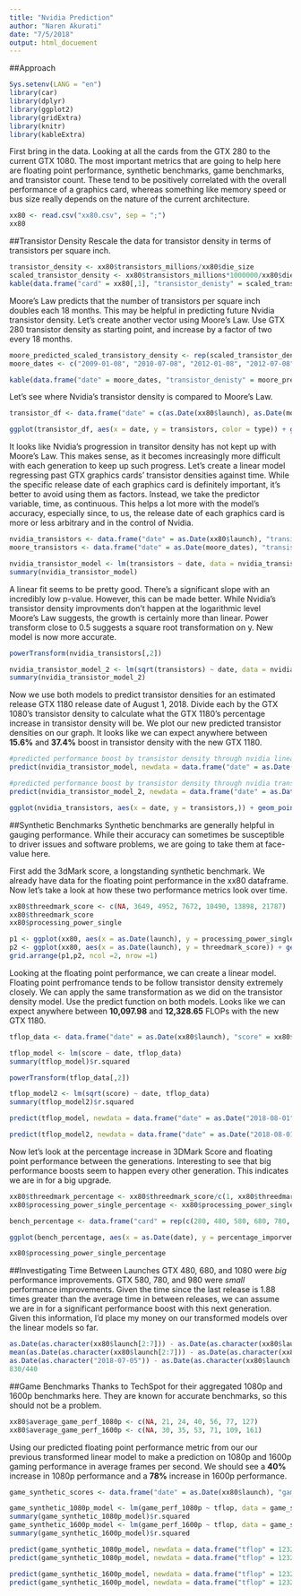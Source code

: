 ```yaml
---
title: "Nvidia Prediction"
author: "Naren Akurati"
date: "7/5/2018"
output: html_docuement
---
```


##Approach
```r
Sys.setenv(LANG = "en")
library(car)
library(dplyr)
library(ggplot2)
library(gridExtra)
library(knitr)
library(kableExtra)
```

First bring in the data. Looking at all the cards from the GTX 280 to the current GTX 1080. The most important metrics that are going to help here are floating point performance, synthetic benchmarks, game benchmarks, and transistor count. These tend to be positively correlated with the overall performance of a graphics card, whereas something like memory speed or bus size really depends on the nature of the current architecture.
```r
xx80 <- read.csv("xx80.csv", sep = ";")
xx80
```

##Transistor Density
Rescale the data for transistor density in terms of transistors per square inch.
```r
transistor_density <- xx80$transistors_millions/xx80$die_size
scaled_transistor_density <- xx80$transistors_millions*1000000/xx80$die_size*0.00155
kable(data.frame("card" = xx80[,1], "transistor_denisty" = scaled_transistor_density)) %>%  kable_styling(bootstrap_options = c("striped", "hover", "condensed", full_width = F, position = "center"))
```

Moore's Law predicts that the number of transistors per square inch doubles each 18 months. This may be helpful in predicting future Nvidia transistor density. Let's create another vector using Moore's Law. Use GTX 280 transistor density as starting point, and increase by a factor of two every 18 months.
```r
moore_predicted_scaled_transistory_density <- rep(scaled_transistor_density[1], 9)*c(1,2,4,8,16,32,64,128,256)
moore_dates <- c("2009-01-08", "2010-07-08", "2012-01-08", "2012-07-08", "2014-01-08", "2015-07-08", "2017-01-08", "2018-07-08", "2020-01-08")

kable(data.frame("date" = moore_dates, "transistor_denisty" = moore_predicted_scaled_transistory_density)) %>%  kable_styling(bootstrap_options = c("striped", "hover", "condensed", full_width = F, position = "center"))
```

Let's see where Nvidia's transistor density is compared to Moore's Law.
```r
transistor_df <- data.frame("date" = c(as.Date(xx80$launch), as.Date(moore_dates)), "transistors" = c(scaled_transistor_density, moore_predicted_scaled_transistory_density), "type" = c(rep("nvidia", 7), rep("moore", 9))) 

ggplot(transistor_df, aes(x = date, y = transistors, color = type)) + geom_point() + geom_smooth(se=FALSE) + scale_color_manual(values=c("royalblue1", "#76b900")) + xlim(as.Date("2009-01-08"), as.Date("2018-08-02")) + ylim(0, 500000) + labs(x = "time", y = "transistor density")
```

It looks like Nvidia's progression in transitor density has not kept up with Moore's Law. This makes sense, as it becomes increasingly more difficult with each generation to keep up such progress. Let's create a linear model regressing past GTX graphics cards' transistor densities against time. While the specific release date of each graphics card is definitely important, it's better to avoid using them as factors. Instead, we take the predictor variable, time, as continuous. This helps a lot more with the model's accuracy, especially since, to us, the release date of each graphics card is more or less arbitrary and in the control of Nvidia.
```r
nvidia_transistors <- data.frame("date" = as.Date(xx80$launch), "transistors" = scaled_transistor_density)
moore_transistors <- data.frame("date" = as.Date(moore_dates), "transistors" = moore_predicted_scaled_transistory_density)

nvidia_transistor_model <- lm(transistors ~ date, data = nvidia_transistors)
summary(nvidia_transistor_model)
```

A linear fit seems to be pretty good. There's a significant slope with an incredibly low p-value. However, this can be made better.  While Nvidia's transistor density improvments don't happen at the logarithmic level Moore's Law suggests, the growth is certainly more than linear. Power transform close to 0.5 suggests a square root transformation on y. New model is now more accurate.
```r
powerTransform(nvidia_transistors[,2])

nvidia_transistor_model_2 <- lm(sqrt(transistors) ~ date, data = nvidia_transistors)
summary(nvidia_transistor_model_2)
```

Now we use both models to predict transistor densities for an estimated release GTX 1180 release date of August 1, 2018. Divide each by the GTX 1080's transistor density to calculate what the GTX 1180's percentage increase in transistor density will be. We plot our new predicted transistor densities on our graph. It looks like we can expect anywhere between **15.6%** and **37.4%** boost in transistor density with the new GTX 1180.
```r
#predicted performance boost by transistor density through nvidia linear model
predict(nvidia_transistor_model, newdata = data.frame("date" = as.Date("2018-08-01")), type = "response")/nvidia_transistors[7,2] - 1

#predicted performance boost by transistor density through nvidia transformed model
predict(nvidia_transistor_model_2, newdata = data.frame("date" = as.Date("2018-08-01")), type = "response")^2/nvidia_transistors[7,2] - 1

ggplot(nvidia_transistors, aes(x = date, y = transistors,)) + geom_point() + geom_smooth(se=FALSE,  color = "#76b900") + xlim(as.Date("2009-01-08"), as.Date("2018-8-02")) + ylim(0, 50000) + labs(x = "time", y = "transistor density") + geom_point(aes(x=as.Date("2018-08-01"), y=predict(nvidia_transistor_model, newdata = data.frame("date" = as.Date("2018-08-01")), type = "response")), shape = 16, color = "black", size = 2) + geom_point(aes(x=as.Date("2018-08-01"), y=predict(nvidia_transistor_model_2, newdata = data.frame("date" = as.Date("2018-08-01")), type = "response")^2), shape = 16, color = "black", size = 2) + ggtitle("Nvidia GTX Cards' Transistor Density over Time")
```


##Synthetic Benchmarks
Synthetic benchmarks are generally helpful in gauging performance. While their accuracy can sometimes be susceptible to driver issues and software problems, we are going to take them at face-value here.

First add the 3dMark score, a longstanding synthetic benchmark. We already have data for the floating point performance in the xx80 dataframe. Now let's take a look at how these two performance metrics look over time.
```r
xx80$threedmark_score <- c(NA, 3649, 4952, 7672, 10490, 13898, 21787)
xx80$threedmark_score
xx80$processing_power_single

p1 <- ggplot(xx80, aes(x = as.Date(launch), y = processing_power_single)) + geom_point() + geom_smooth(se=FALSE, color = "#00BFC4") + labs(x = "time", y = "floating point performance") + ggtitle("Floating Point Perf. over Time")
p2 <- ggplot(xx80, aes(x = as.Date(launch), y = threedmark_score)) + geom_point() + geom_smooth(se=FALSE, color = "#F8766D") + labs(x = "time", y = "3DMark Score") + ggtitle("3DMark Score over Time")
grid.arrange(p1,p2, ncol =2, nrow =1)
```

Looking at the floating point performance, we can create a linear model. Floating point perfromance tends to be follow transistor density extremely closely. We can apply the same transformation as we did on the transistor density model. Use the predict function on both models. Looks like we can expect anywhere between **10,097.98** and **12,328.65** FLOPs with the new GTX 1180.
```r
tflop_data <- data.frame("date" = as.Date(xx80$launch), "score" = xx80$processing_power_single)

tflop_model <- lm(score ~ date, tflop_data)
summary(tflop_model)$r.squared

powerTransform(tflop_data[,2])

tflop_model2 <- lm(sqrt(score) ~ date, tflop_data)
summary(tflop_model2)$r.squared

predict(tflop_model, newdata = data.frame("date" = as.Date("2018-08-01")), type = "response")

predict(tflop_model2, newdata = data.frame("date" = as.Date("2018-08-01")), type = "response")^2
```

Now let's look at the percentage increase in 3DMark Score and floating point performance between the generations. Interesting to see that big performance boosts seem to happen every other generation. This indicates we are in for a big upgrade.
```r
xx80$threedmark_percentage <- xx80$threedmark_score/c(1, xx80$threedmark_score[1:6])
xx80$processing_power_single_percentage <- xx80$processing_power_single/c(NA, xx80$processing_power_single[1:6])

bench_percentage <- data.frame("card" = rep(c(280, 480, 580, 680, 780, 980, 1080),2), "percentage_imporvement" = c(xx80$processing_power_single_percentage, xx80$threedmark_percentage), "category" = c(rep("floating_point_perf", 7), rep("3d_mark_score", 7)), "date" = rep(xx80$launch, 2))

ggplot(bench_percentage, aes(x = as.Date(date), y = percentage_imporvement, color = category)) + geom_point() + geom_smooth(se=FALSE) + labs(x = "time", y = "percentage improvement") + ggtitle("Percentage Improvement in Performance")

xx80$processing_power_single_percentage
```

##Investigating Time Between Launches
GTX 480, 680, and 1080 were *big* performance improvements. GTX 580, 780, and 980 were *small* performance improvements. Given the time since the last release is 1.88 times greater than the average time in between releases, we can assume we are in for a significant performance boost with this next generation. Given this information, I'd place my money on our transformed models over the linear models so far.
```r
as.Date(as.character(xx80$launch[2:7])) - as.Date(as.character(xx80$launch[1:6]))
mean(as.Date(as.character(xx80$launch[2:7])) - as.Date(as.character(xx80$launch[1:6])))
as.Date(as.character("2018-07-05")) - as.Date(as.character(xx80$launch[7]))
830/440
```

##Game Benchmarks
Thanks to TechSpot for their aggregated 1080p and 1600p benchmarks here. They are known for accurate benchmarks, so this should not be a problem.
```r
xx80$average_game_perf_1080p <- c(NA, 21, 24, 40, 56, 77, 127)
xx80$average_game_perf_1600p <- c(NA, 30, 35, 53, 71, 109, 161)
```

Using our predicted floating point performance metric from our our previous transformed linear model to make a prediction on 1080p and 1600p gaming performance in average frames per second. We should see a **40%** increase in 1080p performance and a **78%** increase in 1600p performance.
```r
game_synthetic_scores <- data.frame("date" = as.Date(xx80$launch), "game_perf_1080p" = xx80$average_game_perf_1080p, "game_perf_1600p" = xx80$average_game_perf_1600p, "tflop" = xx80$processing_power_single, "threedmark" = xx80$threedmark_score)
```

```r
game_synthetic_1080p_model <- lm(game_perf_1080p ~ tflop, data = game_synthetic_scores)
summary(game_synthetic_1080p_model)$r.squared
game_synthetic_1600p_model <- lm(game_perf_1600p ~ tflop, data = game_synthetic_scores)
summary(game_synthetic_1600p_model)$r.squared

predict(game_synthetic_1080p_model, newdata = data.frame("tflop" = 12328.65, type = "response"))
predict(game_synthetic_1080p_model, newdata = data.frame("tflop" = 12328.65, type = "response"))/127

predict(game_synthetic_1600p_model, newdata = data.frame("tflop" = 12328.65, type = "response"))
predict(game_synthetic_1600p_model, newdata = data.frame("tflop" = 12328.65, type = "response"))/127
```